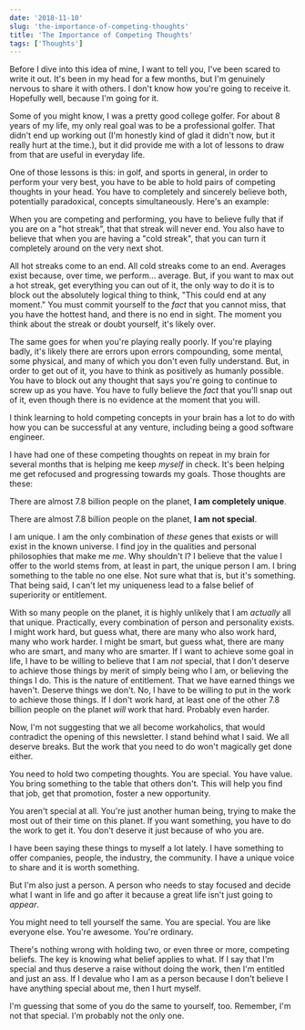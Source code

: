 ```yaml
---
date: '2018-11-10'
slug: 'the-importance-of-competing-thoughts'
title: 'The Importance of Competing Thoughts'
tags: ['Thoughts']
---
```


Before I dive into this idea of mine, I want to tell you, I've been scared to write it out. It's been in my head for a few months, but I'm genuinely nervous to share it with others. I don't know how you're going to receive it. Hopefully well, because I'm going for it.

Some of you might know, I was a pretty good college golfer. For about 8 years of my life, my only real goal was to be a professional golfer. That didn't end up working out (I'm honestly kind of glad it didn't now, but it really hurt at the time.), but it did provide me with a lot of lessons to draw from that are useful in everyday life.

One of those lessons is this: in golf, and sports in general, in order to perform your very best, you have to be able to hold pairs of competing thoughts in your head. You have to completely and sincerely believe both, potentially paradoxical, concepts simultaneously. Here's an example:

When you are competing and performing, you have to believe fully that if you are on a "hot streak", that that streak will never end. You also have to believe that when you are having a "cold streak", that you can turn it completely around on the very next shot.

All hot streaks come to an end. All cold streaks come to an end. Averages exist because, over time, we perform... average. But, if you want to max out a hot streak, get everything you can out of it, the only way to do it is to block out the absolutely logical thing to think, "This could end at any moment." You must commit yourself to the _fact_ that you cannot miss, that you have the hottest hand, and there is no end in sight. The moment you think about the streak or doubt yourself, it's likely over.

The same goes for when you're playing really poorly. If you're playing badly, it's likely there are errors upon errors compounding, some mental, some physical, and many of which you don't even fully understand. But, in order to get out of it, you have to think as positively as humanly possible. You have to block out any thought that says you're going to continue to screw up as you have. You have to fully believe the _fact_ that you'll snap out of it, even though there is no evidence at the moment that you will.

I think learning to hold competing concepts in your brain has a lot to do with how you can be successful at any venture, including being a good software engineer.

I have had one of these competing thoughts on repeat in my brain for several months that is helping me keep _myself_ in check. It's been helping me get refocused and progressing towards my goals. Those thoughts are these:

There are almost 7.8 billion people on the planet, **I am completely unique**.

There are almost 7.8 billion people on the planet, **I am not special**.

I am unique. I am the only combination of _these_ genes that exists or will exist in the known universe. I find joy in the qualities and personal philosophies that make me _me_. Why shouldn't I? I believe that the value I offer to the world stems from, at least in part, the unique person I am. I bring something to the table no one else. Not sure what that is, but it's something. That being said, I can't let my uniqueness lead to a false belief of superiority or entitlement.

With so many people on the planet, it is highly unlikely that I am _actually_ all that unique. Practically, every combination of person and personality exists. I might work hard, but guess what, there are many who also work hard, many who work harder. I might be smart, but guess what, there are many who are smart, and many who are smarter. If I want to achieve some goal in life, I have to be willing to believe that I am _not_ special, that I don't deserve to achieve those things by merit of simply being who I am, or believing the things I do. This is the nature of entitlement. That we have earned things we haven't. Deserve things we don't. No, I have to be willing to put in the work to achieve those things. If I don't work hard, at least one of the other 7.8 billion people on the planet _will_ work that hard. Probably even harder.

Now, I'm not suggesting that we all become workaholics, that would contradict the opening of this newsletter. I stand behind what I said. We all deserve breaks. But the work that you need to do won't magically get done either.

You need to hold two competing thoughts. You are special. You have value. You bring something to the table that others don't. This will help you find that job, get that promotion, foster a new opportunity.

You aren't special at all. You're just another human being, trying to make the most out of their time on this planet. If you want something, you have to do the work to get it. You don't deserve it just because of who you are.

I have been saying these things to myself a lot lately. I have something to offer companies, people, the industry, the community. I have a unique voice to share and it is worth something.

But I'm also just a person. A person who needs to stay focused and decide what I want in life and go after it because a great life isn't just going to _appear_.

You might need to tell yourself the same. You are special. You are like everyone else. You're awesome. You're ordinary.

There's nothing wrong with holding two, or even three or more, competing beliefs. The key is knowing what belief applies to what. If I say that I'm special and thus deserve a raise without doing the work, then I'm entitled and just an ass. If I devalue who I am as a person because I don't believe I have anything special about me, then I hurt myself.

I'm guessing that some of you do the same to yourself, too. Remember, I'm not that special. I'm probably not the only one.

